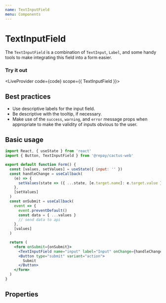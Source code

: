 ```yaml
---
name: TextInputField
menu: Components
---
```



# TextInputField

The `TextInputField` is a combination of `TextInput`, `Label`, and some handy tools to make integrating this field into a form easier.

### Try it out


<LiveProvider code={code} scope={{ TextInputField }}>
  <LiveEditor style={livePreviewStyle} />
  <LiveError />
  <LivePreview />
</LiveProvider>

## Best practices

- Use descriptive labels for the input field.
- Be descriptive with the tooltip, if necessary.
- Make use of the `success`, `warning`, and `error` message props when appropriate to make the validity of inputs obvious to the user.

## Basic usage

```jsx
import React, { useState } from 'react'
import { Button, TextInputField } from '@repay/cactus-web'

export default function Form() {
  const [values, setValues] = useState({ input: '' })
  const handleChange = useCallback(
    (e) => {
      setValues(state => ({ ...state, [e.target.name]: e.target.value }))
    },
    [setValues]
  )
  const onSubmit = useCallback(
    event => {
      event.preventDefault()
      const data = { ...values }
      // send data to api
    },
    [values]
  )

  return (
    <form onSubmit={onSubmit}>
      <TextInputField name="input" label="Input" onChange={handleChange} value={values.input} />
      <Button type="submit" variant="action">
        Submit
      </Button>
    </form>
  )
}
```

## Properties

<PropsTable of={TextInputField} />
